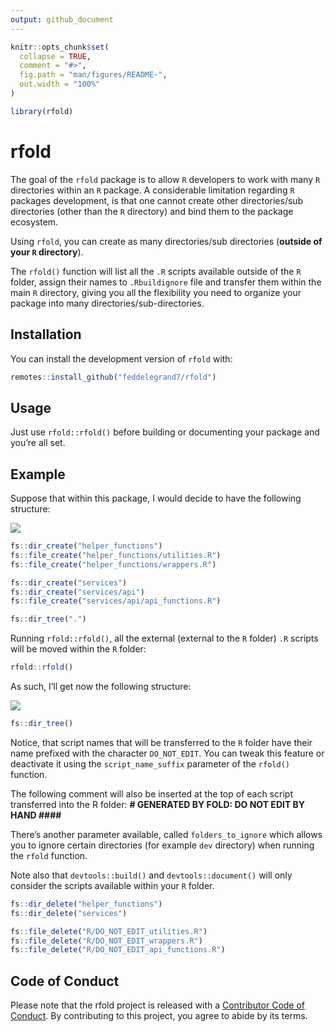 ```yaml
---
output: github_document
---
```


<!-- README.md is generated from README.Rmd. Please edit that file -->

```r
knitr::opts_chunk$set(
  collapse = TRUE,
  comment = "#>",
  fig.path = "man/figures/README-",
  out.width = "100%"
)
```

```r
library(rfold)
```


# rfold

<!-- badges: start -->
<!-- badges: end -->

The goal of the `rfold` package is to allow `R` developers to work with many `R` directories within an `R` package. A considerable limitation regarding `R` packages development, is that one cannot create other directories/sub directories  (other than the `R` directory) and bind them to the package ecosystem.

Using `rfold`, you can create as many directories/sub directories (**outside of your `R` directory**).

The `rfold()` function will list all the `.R` scripts available outside of the `R` folder, assign their names to `.Rbuildignore` file and transfer them within the main `R` directory, giving you all the flexibility you need to organize your package into many directories/sub-directories.  

## Installation

You can install the development version of `rfold` with: 

``` r
remotes::install_github("feddelegrand7/rfold")
```

## Usage 

Just use `rfold::rfold()` before building or documenting your package and you're all set. 

## Example

Suppose that within this package, I would decide to have the following structure: 

![](man/figures/figure1.png)

```r
fs::dir_create("helper_functions")
fs::file_create("helper_functions/utilities.R")
fs::file_create("helper_functions/wrappers.R")

fs::dir_create("services")
fs::dir_create("services/api")
fs::file_create("services/api/api_functions.R")
```


```r
fs::dir_tree(".")
```


Running `rfold::rfold()`, all the external (external to the `R` folder) `.R` scripts will be moved within the `R` folder:

```r
rfold::rfold()
```

As such, I'll get now the following structure: 

![](man/figures/figure2.png)

```r
fs::dir_tree()
```

Notice, that script names that will be transferred to the `R` folder have their name prefixed with the character `DO_NOT_EDIT`. You can tweak this feature or deactivate it using the `script_name_suffix` parameter of the `rfold()` function.

The following comment will also be inserted at the top of each script transferred into the R folder: **# GENERATED BY FOLD: DO NOT EDIT BY HAND ####**

There's another parameter available, called `folders_to_ignore` which allows you to ignore certain directories (for example `dev` directory) when running the `rfold` function.

Note also that `devtools::build()` and `devtools::document()` will only consider the scripts available within your `R` folder. 


```r
fs::dir_delete("helper_functions")
fs::dir_delete("services")

fs::file_delete("R/DO_NOT_EDIT_utilities.R")
fs::file_delete("R/DO_NOT_EDIT_wrappers.R")
fs::file_delete("R/DO_NOT_EDIT_api_functions.R")
```


## Code of Conduct

Please note that the rfold project is released with a [Contributor Code of Conduct](https://contributor-covenant.org/version/2/0/CODE_OF_CONDUCT.html). By contributing to this project, you agree to abide by its terms.





